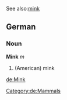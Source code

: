 See also:[[mink]]

==German==
===Noun===
'''Mink''' ''m''

#(American) mink

[[de:Mink]]
[[Category:de:Mammals]]